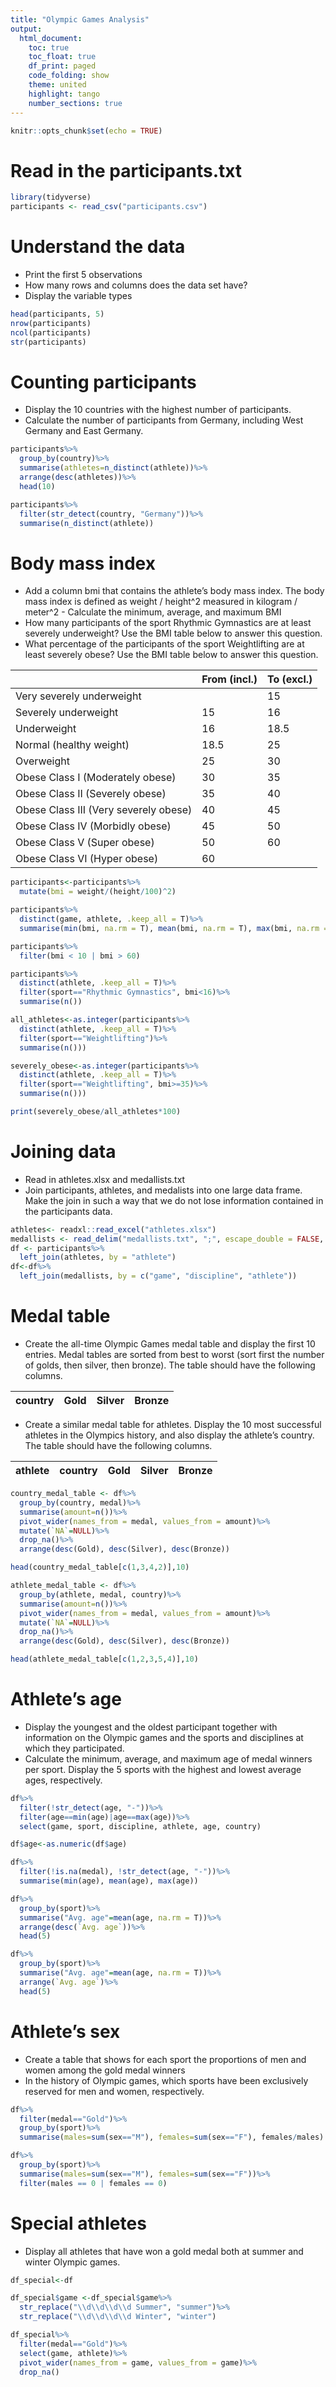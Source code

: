 ```yaml
---
title: "Olympic Games Analysis"
output: 
  html_document:
    toc: true
    toc_float: true
    df_print: paged
    code_folding: show  
    theme: united
    highlight: tango
    number_sections: true
---
```


```r
knitr::opts_chunk$set(echo = TRUE)
```

# Read in the participants.txt

```r
library(tidyverse)
participants <- read_csv("participants.csv")
```

# Understand the data
-	Print the first 5 observations
-	How many rows and columns does the data set have?
-	Display the variable types 

```r
head(participants, 5)
nrow(participants)
ncol(participants)
str(participants)
```


# Counting participants
-	Display the 10 countries with the highest number of participants.
-	Calculate the number of participants from Germany, including West Germany and East Germany. 

```r
participants%>%
  group_by(country)%>%
  summarise(athletes=n_distinct(athlete))%>%
  arrange(desc(athletes))%>%
  head(10)

participants%>%
  filter(str_detect(country, "Germany"))%>%
  summarise(n_distinct(athlete))
```


# Body mass index
-	Add a column bmi that contains the athlete's body mass index. The body mass index is defined as weight / height^2 measured in kilogram / meter^2 -	Calculate the minimum, average, and maximum BMI
-	How many participants of the sport Rhythmic Gymnastics are at least severely underweight? Use the BMI table below to answer this question.
-	What percentage of the participants of the sport Weightlifting are at least severely obese? Use the BMI table below to answer this question.

|                                         | From (incl.) | To (excl.) |
|-----------------------------------------|--------------|------------|
| Very severely underweight               |              | 15         |
| Severely underweight                    | 15           | 16         |
| Underweight                             | 16           | 18.5       |
| Normal (healthy weight)                 | 18.5         | 25         |
| Overweight                              | 25           | 30         |
| Obese Class I   (Moderately obese)      | 30           | 35         |
| Obese Class   II (Severely obese)       | 35           | 40         |
| Obese Class   III (Very severely obese) | 40           | 45         |
| Obese Class   IV (Morbidly obese)       | 45           | 50         |
| Obese Class V   (Super obese)           | 50           | 60         |
| Obese   Class VI (Hyper obese)          | 60           |            |

```r
participants<-participants%>%
  mutate(bmi = weight/(height/100)^2)

participants%>%
  distinct(game, athlete, .keep_all = T)%>%
  summarise(min(bmi, na.rm = T), mean(bmi, na.rm = T), max(bmi, na.rm = T))

participants%>%
  filter(bmi < 10 | bmi > 60)

participants%>%
  distinct(athlete, .keep_all = T)%>%
  filter(sport=="Rhythmic Gymnastics", bmi<16)%>%
  summarise(n())

all_athletes<-as.integer(participants%>%
  distinct(athlete, .keep_all = T)%>%
  filter(sport=="Weightlifting")%>%
  summarise(n()))

severely_obese<-as.integer(participants%>%
  distinct(athlete, .keep_all = T)%>%
  filter(sport=="Weightlifting", bmi>=35)%>%
  summarise(n()))

print(severely_obese/all_athletes*100)
```

# Joining data
-	Read in athletes.xlsx and medallists.txt
-	Join participants, athletes, and medalists into one large data frame. Make the join in such a way that we do not lose information contained in the participants data. 

```r
athletes<- readxl::read_excel("athletes.xlsx")
medallists <- read_delim("medallists.txt", ";", escape_double = FALSE, trim_ws = TRUE)
df <- participants%>%
  left_join(athletes, by = "athlete")
df<-df%>%
  left_join(medallists, by = c("game", "discipline", "athlete"))
```


# Medal table	
-	Create the all-time Olympic Games medal table and display the first 10 entries. Medal tables are sorted from best to worst (sort first the number of golds, then silver, then bronze). The table should have the following columns. 

| country | Gold | Silver | Bronze |
|---------|------|--------|--------|

-	Create a similar medal table for athletes. Display the 10 most successful athletes in the Olympics history, and also display the athlete’s country. The table should have the following columns.

|athlete | country | Gold | Silver | Bronze |
|--------|---------|------|--------|--------|

```r
country_medal_table <- df%>%
  group_by(country, medal)%>%
  summarise(amount=n())%>%
  pivot_wider(names_from = medal, values_from = amount)%>%
  mutate(`NA`=NULL)%>%
  drop_na()%>%
  arrange(desc(Gold), desc(Silver), desc(Bronze))

head(country_medal_table[c(1,3,4,2)],10)

athlete_medal_table <- df%>%
  group_by(athlete, medal, country)%>%
  summarise(amount=n())%>%
  pivot_wider(names_from = medal, values_from = amount)%>%
  mutate(`NA`=NULL)%>%
  drop_na()%>%
  arrange(desc(Gold), desc(Silver), desc(Bronze))

head(athlete_medal_table[c(1,2,3,5,4)],10)
```


# Athlete’s age
-	Display the youngest and the oldest participant together with information on the Olympic games and the sports and disciplines at which they participated.
-	Calculate the minimum, average, and maximum age of medal winners per sport. Display the 5 sports with the highest and lowest average ages, respectively.

```r
df%>%
  filter(!str_detect(age, "-"))%>%
  filter(age==min(age)|age==max(age))%>%
  select(game, sport, discipline, athlete, age, country)

df$age<-as.numeric(df$age)

df%>%
  filter(!is.na(medal), !str_detect(age, "-"))%>%
  summarise(min(age), mean(age), max(age))

df%>%
  group_by(sport)%>%
  summarise("Avg. age"=mean(age, na.rm = T))%>%
  arrange(desc(`Avg. age`))%>%
  head(5)

df%>%
  group_by(sport)%>%
  summarise("Avg. age"=mean(age, na.rm = T))%>%
  arrange(`Avg. age`)%>%
  head(5)  
```


# Athlete’s sex
-	Create a table that shows for each sport the proportions of men and women among the gold medal winners
-	In the history of Olympic games, which sports have been exclusively reserved for men and women, respectively.

```r
df%>%
  filter(medal=="Gold")%>%
  group_by(sport)%>%
  summarise(males=sum(sex=="M"), females=sum(sex=="F"), females/males)

df%>%
  group_by(sport)%>%
  summarise(males=sum(sex=="M"), females=sum(sex=="F"))%>%
  filter(males == 0 | females == 0)
```


# Special athletes
-	Display all athletes that have won a gold medal both at summer and winter Olympic games.

```r
df_special<-df

df_special$game <-df_special$game%>%
  str_replace("\\d\\d\\d\\d Summer", "summer")%>%
  str_replace("\\d\\d\\d\\d Winter", "winter")

df_special%>%
  filter(medal=="Gold")%>%
  select(game, athlete)%>%
  pivot_wider(names_from = game, values_from = game)%>%
  drop_na()

  
```

